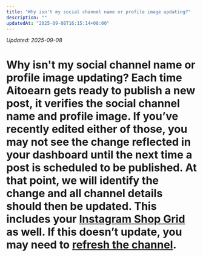 ```yaml
---
title: "Why isn't my social channel name or profile image updating?"
description: ""
updatedAt: "2025-09-08T16:15:14+08:00"
---
```

<!-- UPDATED_AT -->
_Updated: 2025-09-08_

# Why isn't my social channel name or profile image updating? Each time Aitoearn gets ready to publish a new post, it verifies the social channel name and profile image. If you’ve recently edited either of those, you may not see the change reflected in your dashboard until the next time a post is scheduled to be published. At that point, we will identify the change and all channel details should then be updated. This includes your [Instagram Shop Grid](https://aitoearn.helpscoutdocs.com/article/590-instagram-shop-grid) as well. If this doesn’t update, you may need to [refresh the channel](https://support.aitoearn.com//support.aitoearn.com/article/573-refreshing-a-channel-in-aitoearn).